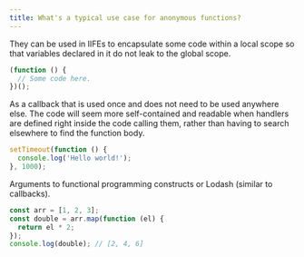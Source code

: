 ```yaml
---
title: What's a typical use case for anonymous functions?
---
```


They can be used in IIFEs to encapsulate some code within a local scope so that variables declared in it do not leak to the global scope.

```js
(function () {
  // Some code here.
})();
```

As a callback that is used once and does not need to be used anywhere else. The code will seem more self-contained and readable when handlers are defined right inside the code calling them, rather than having to search elsewhere to find the function body.

```js
setTimeout(function () {
  console.log('Hello world!');
}, 1000);
```

Arguments to functional programming constructs or Lodash (similar to callbacks).

```js
const arr = [1, 2, 3];
const double = arr.map(function (el) {
  return el * 2;
});
console.log(double); // [2, 4, 6]
```
